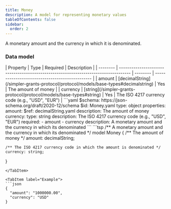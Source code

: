 ```yaml
---
title: Money
description: A model for representing monetary values
tableOfContents: false
sidebar:
  order: 2
---
```



A monetary amount and the currency in which it is denominated.

### Data model

<Tabs>
  <TabItem label="Table">
  | Property | Type                                                                                | Required | Description                                     |
  | -------- | ----------------------------------------------------------------------------------- | -------- | ----------------------------------------------- |
  | amount   | [decimalString](/simpler-grants-protocol/protocol/models/base-types#decimalstring) | Yes      | The amount of money                             |
  | currency | [string](/simpler-grants-protocol/protocol/models/base-types#string)               | Yes      | The ISO 4217 currency code (e.g., "USD", "EUR") |
  </TabItem>

  <TabItem label="JSON Schema">
  ```yaml
  $schema: https://json-schema.org/draft/2020-12/schema
  $id: Money.yaml
  type: object
  properties:
    amount:
      $ref: decimalString.yaml
      description: The amount of money
    currency:
      type: string
      description: The ISO 4217 currency code (e.g., "USD", "EUR")
  required:
    - amount
    - currency
  description: A monetary amount and the currency in which its denominated
  ```
  </TabItem>

  <TabItem label="TypeSpec">
  ```tsp
  /** A monetary amount and the currency in which its denominated */
  model Money {
    /** The amount of money */
    amount: decimalString;

    /** The ISO 4217 currency code in which the amount is denominated */
    currency: string;
  }
  ```
  </TabItem>

  <TabItem label="Example">
  ```json
  {
    "amount": "1000000.00",
    "currency": "USD"
  }
  ```
  </TabItem>
</Tabs> 

